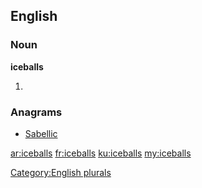 ==English==

===Noun===
'''iceballs'''

# {{plural of|iceball}}

===Anagrams===
* [[Sabellic#English|Sabellic]]

[[Category:English plurals]]

[[ar:iceballs]]
[[fr:iceballs]]
[[ku:iceballs]]
[[my:iceballs]]